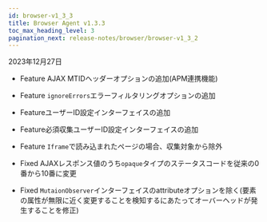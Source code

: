 ```yaml
---
id: browser-v1_3_3
title: Browser Agent v1.3.3
toc_max_heading_level: 3
pagination_next: release-notes/browser/browser-v1_3_2
---
```


2023年12月27日

-   <Status>Feature</Status> AJAX MTIDヘッダーオプションの追加(APM連携機能)

-   <Status>Feature</Status> <code>ignoreErrors</code>エラーフィルタリングオプションの追加

-   <Status>Feature</Status>ユーザーID設定インターフェイスの追加

-   <Status>Feature</Status>必須収集ユーザーID設定インターフェイスの追加

-   <Status>Feature</Status> <code>Iframe</code>で読み込まれたページの場合、収集対象から除外

-   <Status>Fixed</Status> AJAXレスポンス値のうち<code>opaque</code>タイプのステータスコードを従来の0番から10番に変更

-   <Status>Fixed</Status> <code>MutaionObserver</code>インターフェイスのattributeオプションを除く(要素の属性が無限に近く変更することを検知するにあたってオーバーヘッドが発生することを修正)
